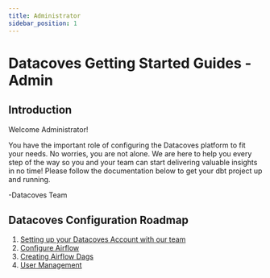 ```yaml
---
title: Administrator
sidebar_position: 1
---
```

# Datacoves Getting Started Guides - Admin

## Introduction
Welcome Administrator! 

You have the important role of configuring the Datacoves platform to fit your needs. No worries, you are not alone. We are here to help you every step of the way so you and your team can start delivering valuable insights in no time! Please follow the documentation below to get your dbt project up and running.  

-Datacoves Team

## Datacoves Configuration Roadmap
1. [Setting up your Datacoves Account with our team](/docs/getting-started/create-account.md)
2. [Configure Airflow](getting-started/Admin/configure-airflow.md)
3. [Creating Airflow Dags](getting-started/Admin/creating-airflow-dags.md)
4. [User Management](getting-started/Admin/user-management.md)
